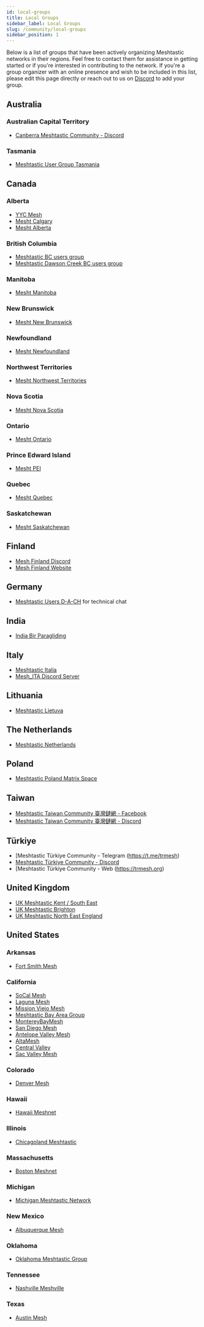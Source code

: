 ```yaml
---
id: local-groups
title: Local Groups
sidebar_label: Local Groups
slug: /community/local-groups
sidebar_position: 1
---
```



Below is a list of groups that have been actively organizing Meshtastic networks in their regions. Feel free to contact
them for assistance in getting started or if you're interested in contributing to the network. If you're a group
organizer with an online presence and wish to be included in this list, please edit this page directly or reach out to
us on [Discord](https://discord.com/invite/ktMAKGBnBs) to add your group.

## Australia
### Australian Capital Territory
- [Canberra Meshtastic Community - Discord](https://discord.gg/4QgFsuaC3Z)
### Tasmania
- [Meshtastic User Group Tasmania](https://www.facebook.com/groups/1556630645195649)

## Canada
### Alberta
- [YYC Mesh](https://yycmesh.com/)
- [Mesht Calgary](https://t.me/meshtcalgary)
- [Mesht Alberta](https://t.me/meshtAlta)

### British Columbia
- [Meshtastic BC users group](https://t.me/Mesh_BC)
- [Meshtastic Dawson Creek BC users group](https://t.me/Mesh_BC_Dawson_Creek)

### Manitoba
- [Mesht Manitoba](https://t.me/MeshtManitoba)

### New Brunswick
- [Mesht New Brunswick](https://t.me/MeshtNB)

### Newfoundland
- [Mesht Newfoundland](https://t.me/MeshtNewfoundland)

### Northwest Territories
- [Mesht Northwest Territories](https://t.me/MeshtNWT)

### Nova Scotia
- [Mesht Nova Scotia](https://t.me/MeshtNovaScotia)

### Ontario
- [Mesht Ontario](https://t.me/meshtOnt)

### Prince Edward Island
- [Mesht PEI](https://t.me/MeshtPEI)

### Quebec
- [Mesht Quebec](https://t.me/meshtQuebec)

### Saskatchewan
- [Mesht Saskatchewan](https://t.me/MeshtSaska)

## Finland
- [Mesh Finland Discord](https://discord.com/invite/GHnaVAjqed)
- [Mesh Finland Website](https://mesh-finland.github.io)

## Germany
- [Meshtastic Users D-A-CH](https://t.me/meshtasticgermany) for technical chat

## India
- [India Bir Paragliding](https://bircom.in)

## Italy
- [Meshtastic Italia](https://t.me/meshtastic_italia)
- [Mesh_ITA Discord Server](https://discord.gg/ETFmtyzbFT)

## Lithuania
- [Meshtastic Lietuva](https://www.facebook.com/groups/1122509422249414)

## The Netherlands
- [Meshtastic Netherlands](https://t.me/meshtastic_nl)

## Poland
- [Meshtastic Poland Matrix Space](https://matrix.to/#/#meshtasticpl:matrix.org)

## Taiwan
- [Meshtastic Taiwan Community 臺灣鏈網 - Facebook](https://www.facebook.com/groups/413628121046386)
- [Meshtastic Taiwan Community 臺灣鏈網 - Discord](https://discord.gg/2vZkuckp8E)

## Türkiye
- [Meshtastic Türkiye Community - Telegram (https://t.me/trmesh)
- [Meshtastic Türkiye Community - Discord](https://discord.gg/ThcG4Arb) 
- [Meshtastic Türkiye Community - Web (https://trmesh.org)

## United Kingdom
- [UK Meshtastic Kent / South East](https://www.facebook.com/groups/ukmeshtastickent/)
- [UK Meshtastic Brighton](https://www.facebook.com/groups/3696312513946679/)
- [UK Meshtastic North East England](https://www.facebook.com/groups/meshtasticnortheastengland/)

## United States
### Arkansas
- [Fort Smith Mesh](https://discord.com/invite/nwsvcXeqMX)

### California
- [SoCal Mesh](https://socalmesh.org)
- [Laguna Mesh](https://lagunamesh.com)
- [Mission Viejo Mesh](https://missionviejomesh.org/)
- [Meshtastic Bay Area Group](https://discord.gg/u2gxYu7RYQ)
- [MontereyBayMesh](https://mrymesh.net/)
- [San Diego Mesh](https://discord.gg/k8RputgWgD)
- [Antelope Valley Mesh](https://www.avmesh.org/)
- [AltaMesh](https://altamesh.net/)
- [Central Valley](https://centralvalleymesh.net/)
- [Sac Valley Mesh](http://www.sacvalleymesh.com)

### Colorado
- [Denver Mesh](https://denvermesh.org)

### Hawaii
- [Hawaii Meshnet](https://www.hawaiimesh.net/)

### Illinois
- [Chicagoland Meshtastic](https://chicagolandmesh.org/)

### Massachusetts
- [Boston Meshnet](https://github.com/Darachnid/Boston-Meshnet)

### Michigan
- [Michigan Meshtastic Network](https://discord.gg/3A5RREcBcc)

### New Mexico
- [Albuquerque Mesh](https://www.abqm.net)

### Oklahoma
- [Oklahoma Meshtastic Group](https://www.facebook.com/groups/942404880478488)

### Tennessee
- [Nashville Meshville](https://meshville.org/)

### Texas
- [Austin Mesh](https://austinmesh.org/)
